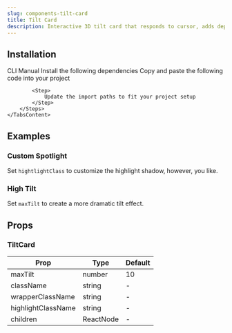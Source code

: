 ```yaml
---
slug: components-tilt-card
title: Tilt Card
description: Interactive 3D tilt card that responds to cursor, adds depth and motion.
---
```


<DemoCodePreview
    path="demo/components/tilt-card/default.tsx"
/>

## Installation

<Tabs defaultValue="cli" className="mt-3">
    <TabsList>
        <TabsTrigger value="cli">CLI</TabsTrigger>
        <TabsTrigger value="manual">Manual</TabsTrigger>
    </TabsList>
    <TabsContent value="cli" className="mt-4">
        <InstallationCommand command={`npx shadcn@latest add "~website/r/gsap/tilt-card"`} />
    </TabsContent>
    <TabsContent value="manual" className="mt-4">
        <Steps>
            <Step>
                Install the following dependencies
            </Step>
            <InstallationCommand command="npm install gsap @gsap/react" />
            <Step>
                Copy and paste the following code into your project
            </Step>
            <CodePreview path='components/gsap/tilt-card.tsx' collapsible></CodePreview>

            <Step>
                Update the import paths to fit your project setup
            </Step>
        </Steps>
    </TabsContent>
</Tabs>

## Examples

### Custom Spotlight

Set `hightlightClass` to customize the highlight shadow, however, you like.

<DemoCodePreview
    path="demo/components/tilt-card/custom-spotlight.tsx"
/>

### High Tilt

Set `maxTilt`  to create a more dramatic tilt effect.

<DemoCodePreview
    path="demo/components/tilt-card/high-tilt.tsx"
/>


## Props

### TiltCard

| Prop               | Type      | Default |
|--------------------|-----------|---------|
| maxTilt            | number    | 10      |
| className          | string    | -       |
| wrapperClassName   | string    | -       |
| highlightClassName | string    | -       |
| children           | ReactNode | -       |
